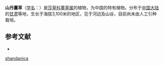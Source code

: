 {{Speciesbox
| name = 山丹薹草
| status = 
| status_system = 
| image =
| genus = Carex
| species = shandanica
| authority = Y. C. Yang
}}

'''山丹薹草'''（[[学名|学名]]：{{lang|la|''Carex shandanica''}}）是[[莎草科|莎草科]][[薹草属|薹草属]]的植物，为中国的特有植物。分布于[[中国大陆|中国大陆]]的[[甘肃|甘肃]]等地，生长于海拔3,100米的地区，见于河边及山谷，目前尚未由人工引种栽培。

== 参考文献 ==
<div class="references-small">
* {{cite web| url =http://www.bioinfo.cn/db05/KmzwSpecies.php?action=view&id=5937| title =山丹薹草| work =《中国高等植物数据库全库》| publisher =中国科学院微生物研究所| author =昆明植物研究所| accessdate =2009-02-24| deadurl =yes| archiveurl =https://web.archive.org/web/20160305070555/http://www.bioinfo.cn/db05/KmzwSpecies.php?action=view&id=5937| archivedate =2016-03-05}}
</div>
{{Taxonbar|from=Q11044490}}

{{DEFAULTSORT:Carex shandanica}}
[[Category:薹草属|shandanica]]


{{Carex-stub}}